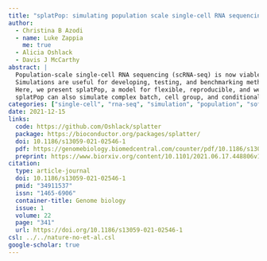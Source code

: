 ```yaml
---
title: "splatPop: simulating population scale single-cell RNA sequencing data"
author:
  - Christina B Azodi
  - name: Luke Zappia
    me: true
  - Alicia Oshlack
  - Davis J McCarthy
abstract: |
  Population-scale single-cell RNA sequencing (scRNA-seq) is now viable, enabling finer resolution functional genomics studies and leading to a rush to adapt bulk methods and develop new single-cell-specific methods to perform these studies.
  Simulations are useful for developing, testing, and benchmarking methods but current scRNA-seq simulation frameworks do not simulate population-scale data with genetic effects.
  Here, we present splatPop, a model for flexible, reproducible, and well-documented simulation of population-scale scRNA-seq data with known expression quantitative trait loci.
  splatPop can also simulate complex batch, cell group, and conditional effects between individuals from different cohorts as well as genetically-driven co-expression.
categories: ["single-cell", "rna-seq", "simulation", "population", "software", "methods"]
date: 2021-12-15
links:
  code: https://github.com/Oshlack/splatter
  package: https://bioconductor.org/packages/splatter/
  doi: 10.1186/s13059-021-02546-1
  pdf: https://genomebiology.biomedcentral.com/counter/pdf/10.1186/s13059-021-02546-1.pdf
  preprint: https://www.biorxiv.org/content/10.1101/2021.06.17.448806v1.full
citation:
  type: article-journal
  doi: 10.1186/s13059-021-02546-1
  pmid: "34911537"
  issn: "1465-6906"
  container-title: Genome biology
  issue: 1
  volume: 22
  page: "341"
  url: https://doi.org/10.1186/s13059-021-02546-1
csl: ../../nature-no-et-al.csl
google-scholar: true
---
```

